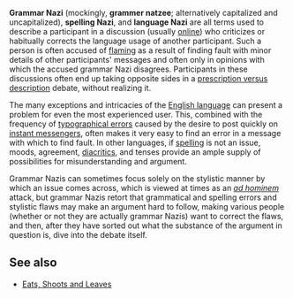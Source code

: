 {{OR}}
{{dated prod|concern = {{{concern|no good sources, and unlikely to be able to find any good sources about this term}}}|month = August|day = 21|year = 2007|time = 11:20|timestamp = 20070821112013}}
<!-- Do not use the "dated prod" template directly; the above line is generated by "subst:prod|reason" -->
'''Grammar Nazi''' (mockingly, '''grammer natzee'''; alternatively capitalized and uncapitalized), '''spelling Nazi''', and '''language Nazi''' are all terms used to describe a participant in a discussion (usually [[online]]) who criticizes or habitually corrects the language usage of another participant. Such a person is often accused of [[flaming (Internet)|flaming]] as a result of finding fault with minor details of other participants' messages and often only in opinions with which the accused grammar Nazi disagrees. Participants in these discussions often end up taking opposite sides in a [[Prescription and description|prescription versus description]] debate, without realizing it.

The many exceptions and intricacies of the [[English language]] can present a problem for even the most experienced user. This, combined with the frequency of [[typographical error]]s caused by the desire to post quickly on [[instant messenger]]s, often makes it very easy to find an error in a message with which to find fault. In other languages, if [[spelling]] is not an issue, moods, agreement, [[diacritic]]s, and tenses provide an ample supply of possibilities for misunderstanding and argument.

Grammar Nazis can sometimes focus solely on the stylistic manner by which an issue comes across, which is viewed at times as an ''[[ad hominem]]'' attack, but grammar Nazis retort that grammatical and spelling errors and stylistic flaws may make an argument hard to follow, making various people (whether or not they are actually grammar Nazis) want to correct the flaws, and then, after they have sorted out what the substance of the argument in question is, dive into the debate itself.





== See also ==
* [[Eats, Shoots and Leaves]]